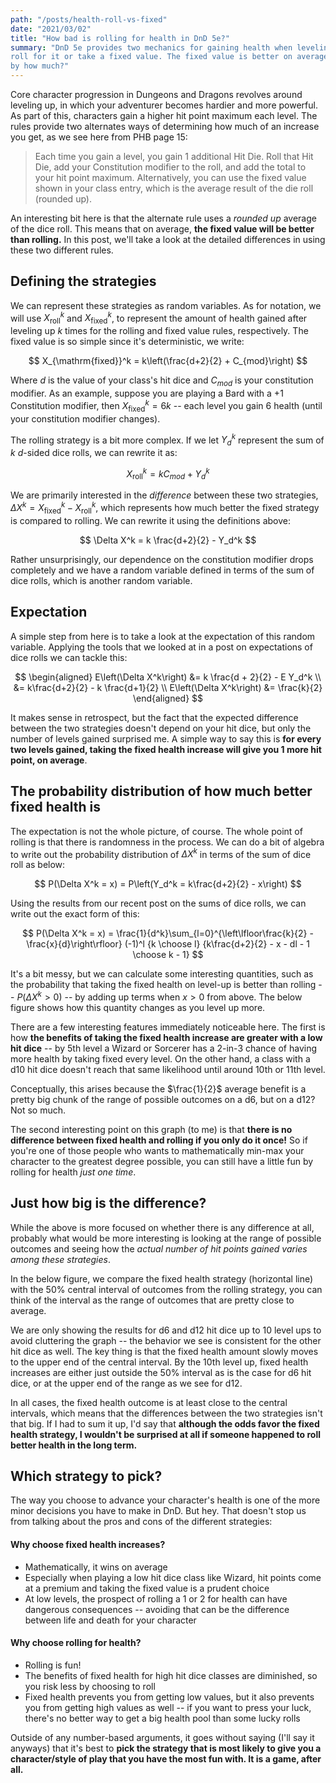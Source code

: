 ```yaml
---
path: "/posts/health-roll-vs-fixed"
date: "2021/03/02"
title: "How bad is rolling for health in DnD 5e?"
summary: "DnD 5e provides two mechanics for gaining health when leveling up: 
roll for it or take a fixed value. The fixed value is better on average, but
by how much?"
---
```




Core character progression in Dungeons and Dragons revolves around
leveling up, in which your adventurer becomes hardier and more powerful.
As part of this, characters gain a higher hit point maximum each level.
The rules provide two alternates ways of determining how much of an 
increase you get, as we see here from PHB page 15:

> Each time you gain a level, you gain 1 additional Hit Die. Roll 
> that Hit Die, add your Constitution modifier to the roll, and add 
> the total to your hit point maximum. Alternatively, you can use the 
> fixed value shown in your class entry, which is the average result
> of the die roll (rounded up).

An interesting bit here is that the alternate rule uses a _rounded 
up_ average of the dice roll. This means that on average, **the fixed value will
be better than rolling.** In this post, we'll take a look at the detailed 
differences in using these two different rules.

## Defining the strategies

We can represent these strategies as random variables. As for notation, 
we will use $X_{\mathrm{roll}}^k$ and $X_{\mathrm{fixed}}^k$, to represent 
the amount of health gained after leveling up $k$ times for the rolling and
fixed value rules, respectively. The fixed value is so simple since it's
deterministic, we write:

$$
X_{\mathrm{fixed}}^k = k\left(\frac{d+2}{2} + C_{mod}\right)
$$

Where $d$ is the value of your class's hit dice and $C_{mod}$ is your
constitution modifier. As an example, suppose you are playing a Bard
with a +1 Constitution modifier, then $X_{\mathrm{fixed}}^k = 6k$ -- 
each level you gain 6 health (until your constitution modifier changes).

The rolling strategy is a bit more complex. If we let $Y_d^k$ represent 
the sum of $k$ $d$-sided dice rolls, we can rewrite it as:

$$
X_{\mathrm{roll}}^k = k C_{mod} + Y_d^k 
$$

We are primarily interested in the _difference_ between these two 
strategies, $\Delta X^k = X_\mathrm{fixed}^k - X_\mathrm{roll}^k$, 
which represents how much better the fixed strategy is compared 
to rolling. We can rewrite it using the definitions above:

$$
\Delta X^k = k \frac{d+2}{2} - Y_d^k
$$

Rather unsurprisingly, our dependence on the constitution modifier 
drops completely and we have a random variable defined in terms 
of the sum of dice rolls, which is another random variable.

## Expectation

A simple step from here is to take a look at the expectation of this random
variable. Applying the tools that we looked at in a
post on <Link to="/posts/dice-roll-expectations">expectations of dice rolls</Link> we can tackle this:

$$
\begin{aligned}
E\left(\Delta X^k\right) &= k \frac{d + 2}{2} - E Y_d^k \\
&= k\frac{d+2}{2} - k \frac{d+1}{2} \\
E\left(\Delta X^k\right) &= \frac{k}{2}
\end{aligned}
$$

It makes sense in retrospect, but the fact that the expected difference 
between the two strategies doesn't depend on your hit dice, but only 
the number of levels gained surprised me. A simple way to say this is 
**for every two levels gained, taking the fixed health increase will 
give you 1 more hit point, on average**.

## The probability distribution of how much better fixed health is

The expectation is not the whole picture, of course. The whole point 
of rolling is that there is randomness in the process. We can do a 
bit of algebra to write out the probability distribution of $\Delta X^k$ 
in terms of the sum of dice roll as below:

$$
P(\Delta X^k = x) = P\left(Y_d^k = k\frac{d+2}{2} - x\right)
$$

Using the results from our <Link to="/posts/sums-dice-rolls">recent post</Link>
on the sums of dice rolls, we can write out the exact form of this:

$$
P(\Delta X^k = x) = \frac{1}{d^k}\sum_{l=0}^{\left\lfloor\frac{k}{2} - \frac{x}{d}\right\rfloor} (-1)^l {k \choose l} {k\frac{d+2}{2} - x - dl - 1 \choose k - 1}
$$

It's a bit messy, but we can calculate some interesting quantities,
such as the probability that taking the fixed health on level-up is better
than rolling -- $P(\Delta X^k > 0)$ -- by adding up terms when $x > 0$
from above. The below figure shows how this quantity changes as you level 
up more.

<VegaWrapper spec={probability_fixed_better_vega} />

There are a few interesting features immediately noticeable here. The 
first is how **the benefits of taking the fixed health increase are greater
with a low hit dice** -- by 5th level a Wizard or Sorcerer has a 2-in-3 
chance of having more health by taking fixed every level. On the other hand, 
a class with a d10 hit dice doesn't reach that same likelihood 
until around 10th or 11th level. 

Conceptually, this arises because the $\frac{1}{2}$ average benefit is a pretty 
big chunk of the range of possible outcomes on a d6, but on a d12? Not so much.

The second interesting point on this graph (to me) is that **there is 
no difference between fixed health and rolling if you only do it once!** So 
if you're one of those people who wants to mathematically min-max your 
character to the greatest degree possible, you can still have a little fun 
by rolling for health _just one time_. 

## Just how big is the difference?

While the above is more focused on whether there is any difference at all,
probably what would be more interesting is looking at the range of possible
outcomes and seeing how the *actual number of hit points gained varies among
these strategies*. 

In the below figure, we compare the fixed health strategy (horizontal line)
with the 50% central interval of outcomes from the rolling strategy, you 
can think of the interval as the range of outcomes that are pretty close to
average. 

<VegaWrapper spec={interval_fixed_vs_rolling_vega} />

We are only showing the results for d6 and d12 hit dice up to 10 level ups to
avoid cluttering the graph -- the behavior we see is consistent for the 
other hit dice as well. The key thing is that the fixed health amount slowly 
moves to the upper end of the central interval. By the 10th level up, fixed 
health increases are either just outside the 50% interval as is the case for 
d6 hit dice, or at the upper end of the range as we see for d12.

In all cases, the fixed health outcome is at least close to the central
intervals, which means that the differences between the two strategies isn't
that big. If I had to sum it up, I'd say that **although the odds favor the
fixed health strategy, I wouldn't be surprised at all if someone happened
to roll better health in the long term.**

## Which strategy to pick?

The way you choose to advance your character's health is one of the more
minor decisions you have to make in DnD. But hey. That doesn't stop us from 
talking about the pros and cons of the different strategies:

#### Why choose fixed health increases?

* Mathematically, it wins on average
* Especially when playing a low hit dice class like Wizard, hit points come 
at a premium and taking the fixed value is a prudent choice
* At low levels, the prospect of rolling a 1 or 2 for health can have dangerous
consequences -- avoiding that can be the difference between life and death for your character

#### Why choose rolling for health?

* Rolling is fun!
* The benefits of fixed health for high hit dice classes are diminished, 
so you risk less by choosing to roll 
* Fixed health prevents you from getting low values, but it also prevents 
you from getting high values as well -- if you want to press your luck, there's 
no better way to get a big health pool than some lucky rolls

Outside of any number-based arguments, it goes without saying (I'll say it 
anyways) that it's best to **pick the strategy that is most likely
to give you a character/style of play that you have the most fun with. It is 
a game, after all.** 
